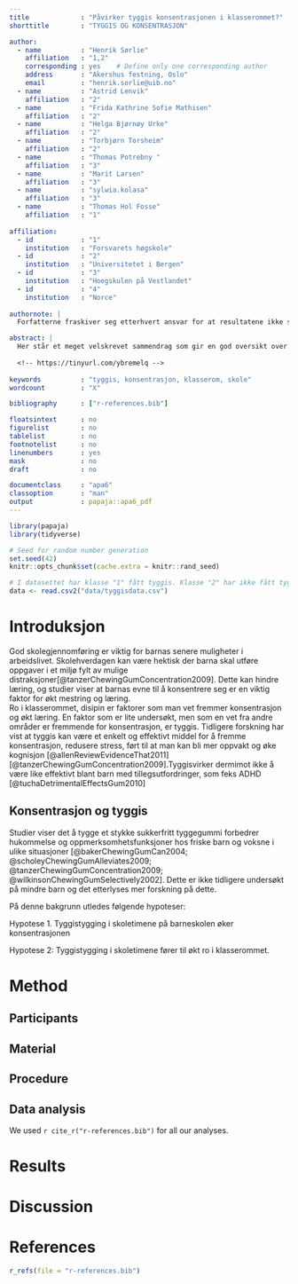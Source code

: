 ```yaml
---
title             : "Påvirker tyggis konsentrasjonen i klasserommet?"
shorttitle        : "TYGGIS OG KONSENTRASJON"

author: 
  - name          : "Henrik Sørlie"
    affiliation   : "1,2"
    corresponding : yes    # Define only one corresponding author
    address       : "Akershus festning, Oslo"
    email         : "henrik.sorlie@uib.no"
  - name          : "Astrid Lenvik"
    affiliation   : "2"
  - name          : "Frida Kathrine Sofie Mathisen"
    affiliation   : "2"
  - name          : "Helga Bjørnøy Urke"
    affiliation   : "2"
  - name          : "Torbjørn Torsheim"
    affiliation   : "2"
  - name          : "Thomas Potrebny "
    affiliation   : "3"
  - name          : "Marit Larsen"
    affiliation   : "3"
  - name          : "sylwia.kolasa"
    affiliation   : "3"
  - name          : "Thomas Hol Fosse"
    affiliation   : "1"  
    
affiliation:
  - id            : "1"
    institution   : "Forsvarets høgskole"
  - id            : "2"
    institution   : "Universitetet i Bergen"
  - id            : "3"
    institution   : "Hoegskulen på Vestlandet"
  - id            : "4"
    institution   : "Norce"
    
authornote: |
  Forfatterne fraskiver seg etterhvert ansvar for at resultatene ikke stemmer med virkeligheten i resten av verden. 

abstract: |
  Her står et meget velskrevet sammendrag som gir en god oversikt over studiens formål, hypoteser og resultater. 
  
  <!-- https://tinyurl.com/ybremelq -->
  
keywords          : "tyggis, konsentrasjon, klasserom, skole"
wordcount         : "X"

bibliography      : ["r-references.bib"]

floatsintext      : no
figurelist        : no
tablelist         : no
footnotelist      : no
linenumbers       : yes
mask              : no
draft             : no

documentclass     : "apa6"
classoption       : "man"
output            : papaja::apa6_pdf
---
```


```r
library(papaja)
library(tidyverse)
```

```r
# Seed for random number generation
set.seed(42)
knitr::opts_chunk$set(cache.extra = knitr::rand_seed)
```

```r
# I datasettet har klasse "1" fått tyggis. Klasse "2" har ikke fått tyggis.
data <- read.csv2("data/tyggisdata.csv")
```
# Introduksjon
God skolegjennomføring er viktig for barnas senere muligheter i arbeidslivet. 
Skolehverdagen kan være hektisk der barna skal utføre oppgaver i et miljø fylt av mulige distraksjoner[@tanzerChewingGumConcentration2009]. 
Dette kan hindre læring, og studier viser at barnas evne til å konsentrere seg er en viktig faktor for økt mestring og læring.  
Ro i klasserommet, disipin er faktorer som man vet fremmer konsentrasjon og økt læring. 
En faktor som er lite undersøkt, men som en vet fra andre områder er fremmende for konsentrasjon, er tyggis. 
Tidligere forskning har vist at tyggis kan være et enkelt og effektivt middel for å fremme konsentrasjon, redusere stress, ført til at man kan bli mer oppvakt og øke kognisjon [@allenReviewEvidenceThat2011][@tanzerChewingGumConcentration2009].Tyggisvirker dermimot ikke å være like effektivt blant barn med tillegsutfordringer, som feks ADHD [@tuchaDetrimentalEffectsGum2010]

## Konsentrasjon og tyggis
Studier viser det å tygge et stykke sukkerfritt tyggegummi forbedrer hukommelse og oppmerksomhetsfunksjoner hos friske barn og voksne i ulike situasjoner [@bakerChewingGumCan2004; @scholeyChewingGumAlleviates2009; @tanzerChewingGumConcentration2009; @wilkinsonChewingGumSelectively2002]. 
Dette er ikke tidligere undersøkt på mindre barn og det etterlyses mer forskning på dette. 

På denne bakgrunn utledes følgende hypoteser:

Hypotese 1. Tyggistygging i skoletimene på barneskolen øker konsentrasjonen

Hypotese 2: Tyggistygging i skoletimene fører til økt ro i klasserommet. 


<!-- ...til hit. -->
# Method
<!-- Gruppe 2 jobber herfra... --->

## Participants

## Material

## Procedure


<!-- ...til hit. -->
## Data analysis
<!-- Gruppe 3 jobber herfra... --->

We used `r cite_r("r-references.bib")` for all our analyses.


# Results



<!-- ...til hit. -->
# Discussion


\newpage

# References
```r
r_refs(file = "r-references.bib")
```

\begingroup
\setlength{\parindent}{-0.5in}
\setlength{\leftskip}{0.5in}

<div id="refs" custom-style="Bibliography"></div>
\endgroup
